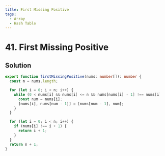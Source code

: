 ```yaml
---
title: First Missing Positive
tags:
  - Array
  - Hash Table
---
```


# 41. First Missing Positive

<Badges>
  <LevelBadge level="hard" />
  <TopicBadge name="Array" slug="array" />
  <TopicBadge name="Hash Table" slug="hash-table" />
</Badges>

## Solution

```typescript filename="solution.ts" copy
export function firstMissingPositive(nums: number[]): number {
  const n = nums.length;

  for (let i = 0; i < n; i++) {
    while (0 < nums[i] && nums[i] <= n && nums[nums[i] - 1] !== nums[i]) {
      const num = nums[i];
      [nums[i], nums[num - 1]] = [nums[num - 1], num];
    }
  }

  for (let i = 0; i < n; i++) {
    if (nums[i] !== i + 1) {
      return i + 1;
    }
  }
  return n + 1;
}
```

<ProblemLink
  codingSite="leetcode"
  href="https://leetcode.com/problems/first-missing-positive"
  title="First Missing Positive"
/>
